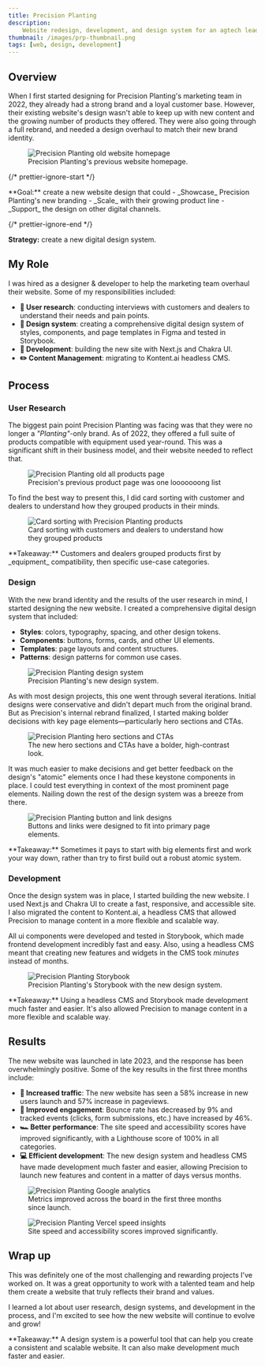 ```yaml
---
title: Precision Planting
description:
    Website redesign, development, and design system for an agtech leader.
thumbnail: /images/prp-thumbnail.png
tags: [web, design, development]
---
```



## Overview

When I first started designing for Precision Planting's marketing team in 2022,
they already had a strong brand and a loyal customer base. However, their
existing website's design wasn't able to keep up with new content and the
growing number of products they offered. They were also going through a full
rebrand, and needed a design overhaul to match their new brand identity.

<figure>
    <img
        src="/images/prp-legacy-homepage.png"
        alt="Precision Planting old website homepage"
    />
    <figcaption className="text-center">
        Precision Planting's previous website homepage.
    </figcaption>
</figure>

{/* prettier-ignore-start */}

<Callout emoji="🎯">
  **Goal:** create a new website design that could
    - _Showcase_ Precision Planting's new branding
    - _Scale_ with their growing product line
    - _Support_ the design on other digital channels.
</Callout>

{/* prettier-ignore-end */}

<Callout emoji="♟️">**Strategy:** create a new digital design system.</Callout>

## My Role

I was hired as a designer & developer to help the marketing team overhaul their
website. Some of my responsibilities included:

- **🧪 User research**: conducting interviews with customers and dealers to
  understand their needs and pain points.
- **💅 Design system**: creating a comprehensive digital design system of
  styles, components, and page templates in Figma and tested in Storybook.
- **👾 Development**: building the new site with Next.js and Chakra UI.
- **✏️ Content Management**: migrating to Kontent.ai headless CMS.

## Process

### User Research

The biggest pain point Precision Planting was facing was that they were no
longer a _"Planting"_-only brand. As of 2022, they offered a full suite of
products compatible with equipment used year-round. This was a significant shift
in their business model, and their website needed to reflect that.

<figure>
    <img
        src="/images/prp-legacy-products.gif"
        alt="Precision Planting old all products page"
    />
    <figcaption className="text-center">
        Precision's previous product page was one looooooong list
    </figcaption>
</figure>

To find the best way to present this, I did card sorting with customer and
dealers to understand how they grouped products in their minds.

<figure>
    <img
        src="/images/prp-card-sorting.png"
        alt="Card sorting with Precision Planting products"
    />
    <figcaption className="text-center">
        Card sorting with customers and dealers to understand how they grouped
        products
    </figcaption>
</figure>

<Callout>
    **Takeaway:** Customers and dealers grouped products first by _equipment_
    compatibility, then specific use-case categories.
</Callout>

### Design

With the new brand identity and the results of the user research in mind, I
started designing the new website. I created a comprehensive digital design
system that included:

- **Styles**: colors, typography, spacing, and other design tokens.
- **Components**: buttons, forms, cards, and other UI elements.
- **Templates**: page layouts and content structures.
- **Patterns**: design patterns for common use cases.

<figure>
    <img
        src="/images/prp-design-system.png"
        alt="Precision Planting design system"
    />
    <figcaption className="text-center">
        Precision Planting's new design system.
    </figcaption>
</figure>

As with most design projects, this one went through several iterations. Initial
designs were conservative and didn't depart much from the original brand. But as
Precision's internal rebrand finalized, I started making bolder decisions with
key page elements—particularly hero sections and CTAs.

<figure>
    <img
        src="/images/prp-hero-and-cta.png"
        alt="Precision Planting hero sections and CTAs"
        className="rounded-lg border border-gray-200 shadow-sm"
    />
    <figcaption className="text-center">
        The new hero sections and CTAs have a bolder, high-contrast look.
    </figcaption>
</figure>

It was much easier to make decisions and get better feedback on the design's
"atomic" elements once I had these keystone components in place. I could test
everything in context of the most prominent page elements. Nailing down the rest
of the design system was a breeze from there.

<figure>
    <img
        src="/images/prp-buttons-and-links.png"
        alt="Precision Planting button and link designs"
    />
    <figcaption className="text-center">
        Buttons and links were designed to fit into primary page elements.
    </figcaption>
</figure>

<Callout>
    **Takeaway:** Sometimes it pays to start with big elements first and work
    your way down, rather than try to first build out a robust atomic system.
</Callout>

### Development

Once the design system was in place, I started building the new website. I used
Next.js and Chakra UI to create a fast, responsive, and accessible site. I also
migrated the content to Kontent.ai, a headless CMS that allowed Precision to
manage content in a more flexible and scalable way.

All ui components were developed and tested in Storybook, which made frontend
development incredibly fast and easy. Also, using a headless CMS meant that
creating new features and widgets in the CMS took _minutes_ instead of months.

<figure>
    <img
        src="/images/prp-storybook.png"
        alt="Precision Planting Storybook"
        className="rounded-lg border border-gray-200 shadow-sm"
    />
    <figcaption className="text-center">
        Precision Planting's Storybook with the new design system.
    </figcaption>
</figure>

<Callout>
    **Takeaway:** Using a headless CMS and Storybook made development much
    faster and easier. It's also allowed Precision to manage content in a more
    flexible and scalable way.
</Callout>

## Results

The new website was launched in late 2023, and the response has been
overwhelmingly positive. Some of the key results in the first three months
include:

- **🚦 Increased traffic**: The new website has seen a 58% increase in new users
  launch and 57% increase in pageviews.
- **👋 Improved engagement**: Bounce rate has decreased by 9% and tracked events
  (clicks, form submissions, etc.) have increased by 46%.
- **🏎️ Better performance**: The site speed and accessibility scores have
  improved significantly, with a Lighthouse score of 100% in all categories.
- **💻 Efficient development**: The new design system and headless CMS have made
  development much faster and easier, allowing Precision to launch new features
  and content in a matter of days versus months.

<figure>
    <img
        src="/images/prp-google-analytics.png"
        alt="Precision Planting Google analytics"
        className="rounded-lg border border-gray-200 shadow-sm"
    />
    <figcaption className="text-center">
        Metrics improved across the board in the first three months since
        launch.
    </figcaption>
</figure>

<figure>
    <img
        src="/images/prp-vercel-analytics.png"
        alt="Precision Planting Vercel speed insights"
        className="rounded-lg border border-gray-200 shadow-sm"
    />
    <figcaption className="text-center">
        Site speed and accessibility scores improved significantly.
    </figcaption>
</figure>

## Wrap up

This was definitely one of the most challenging and rewarding projects I've
worked on. It was a great opportunity to work with a talented team and help them
create a website that truly reflects their brand and values.

I learned a lot about user research, design systems, and development in the
process, and I'm excited to see how the new website will continue to evolve and
grow!

<Callout>
    **Takeaway:** A design system is a powerful tool that can help you create a
    consistent and scalable website. It can also make development much faster
    and easier.
</Callout>
